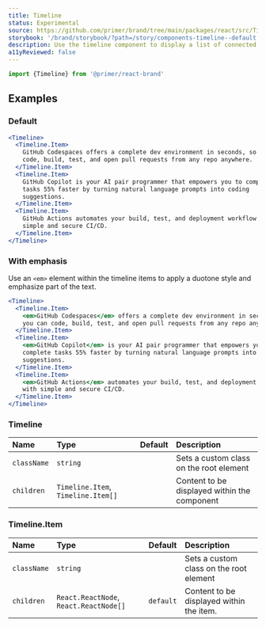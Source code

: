 ```yaml
---
title: Timeline
status: Experimental
source: https://github.com/primer/brand/tree/main/packages/react/src/Timeline/Timeline.tsx
storybook: '/brand/storybook/?path=/story/components-timeline--default'
description: Use the timeline component to display a list of connected items as a vertical timeline.
a11yReviewed: false
---
```




```js
import {Timeline} from '@primer/react-brand'
```

## Examples

### Default

```jsx live
<Timeline>
  <Timeline.Item>
    GitHub Codespaces offers a complete dev environment in seconds, so you can
    code, build, test, and open pull requests from any repo anywhere.
  </Timeline.Item>
  <Timeline.Item>
    GitHub Copilot is your AI pair programmer that empowers you to complete
    tasks 55% faster by turning natural language prompts into coding
    suggestions.
  </Timeline.Item>
  <Timeline.Item>
    GitHub Actions automates your build, test, and deployment workflow with
    simple and secure CI/CD.
  </Timeline.Item>
</Timeline>
```

### With emphasis

Use an `<em>` element within the timeline items to apply a duotone style and emphasize part of the text.

```jsx live
<Timeline>
  <Timeline.Item>
    <em>GitHub Codespaces</em> offers a complete dev environment in seconds, so
    you can code, build, test, and open pull requests from any repo anywhere.
  </Timeline.Item>
  <Timeline.Item>
    <em>GitHub Copilot</em> is your AI pair programmer that empowers you to
    complete tasks 55% faster by turning natural language prompts into coding
    suggestions.
  </Timeline.Item>
  <Timeline.Item>
    <em>GitHub Actions</em> automates your build, test, and deployment workflow
    with simple and secure CI/CD.
  </Timeline.Item>
</Timeline>
```

### Timeline

| Name        | Type                               | Default | Description                                  |
| :---------- | :--------------------------------- | :-----: | :------------------------------------------- |
| `className` | `string`                           |         | Sets a custom class on the root element      |
| `children`  | `Timeline.Item`, `Timeline.Item[]` |         | Content to be displayed within the component |

### Timeline.Item

| Name        | Type                                   |  Default  | Description                              |
| :---------- | :------------------------------------- | :-------: | :--------------------------------------- |
| `className` | `string`                               |           | Sets a custom class on the root element  |
| `children`  | `React.ReactNode`, `React.ReactNode[]` | `default` | Content to be displayed within the item. |
